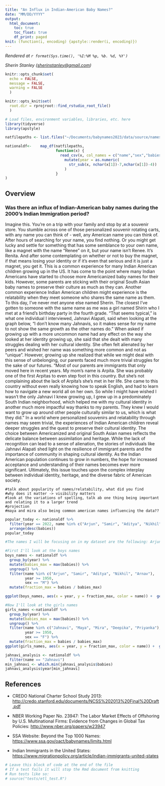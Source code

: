 ```yaml
---
title: "An Influx in Indian-American Baby Names?"
date: "MM/DD/YYYY"
output:
  html_document:
    toc: true
    toc_float: true
    df_print: paged
knit: (function(i, encoding) {apstyle::render(i, encoding)})
---
```


<!-- Timestamp: leave this in to automatically track when a file is rendered -->

*Rendered at `r format(Sys.time(), '%I:%M %p, %b. %d, %Y')`*

<!-- Contact info: leave author/reporter/editor contact info here -->

*Sherin Stanley ([sherinstanley\@gmail.com](mailto:sherinstanley@gmail.com){.email})*

```r
knitr::opts_chunk$set(
  echo = FALSE,
  message = FALSE,
  warning = FALSE
  )

knitr::opts_knit$set(
  root.dir = rprojroot::find_rstudio_root_file()
  )

```

```r
# Load files, environment variables, libraries, etc. here
library(tidyverse)
library(apstyle)

natfilepaths <- list.files("~/Documents/babynames2023/data/source/names", full.names = TRUE)

nationaldf<-    map_df(natfilepaths,
                       function(x) {
                         read_csv(x, col_names = c("name","sex","babies")) %>%
                           mutate(year = as.numeric(
                             str_sub(x, nchar(x[1])-7,nchar(x[1])-4))
                           )
                       }
)
```

## Overview

### Was there an influx of Indian-American baby names during the 2000's Indian Immigration period?

  Imagine this. You're on a trip with your family and stop by at a souvenir store. You stumble across one of those personalized souvenir rotating carts, with any name you can think of - well, any American name you can think of. After hours of searching for your name, you find nothing. Or you might get lucky and settle for something that has some semblance to your own name, like a magnet with the name "Renee" on it, but your name isn't Renee. It's Renita. And after some contemplating on whether or not to buy the magnet, if that means losing your identity or if it's even that serious and it is just a magnet, you get it. 
  This is a common experience for many Indian American children growing up in the US. It has come to the point where many Indian Americans have started to choose more Americanized baby names for their kids. However, some parents are sticking with their original South Asian baby names to preserve their culture as much as they can. Another common experience Indian American children might experience is the relatability when they meet someone who shares the same name as them. To this day, I've never met anyone else named Sherin. The closest I've gotten to someone with the same name as me was a girl named Shirin who I met at a friend's birthday party in the fourth grade. 
  "That seems typical," is what one individual I interviewed, Jahnavi Alapati, said when looking at the graph below, "I don't know many Jahnavis, so it makes sense for my name to not show the same growth as the other names do." When asked if growing up with a more uncommon name had any effect on the way she looked at her identity growing up, she said that she dealt with many struggles dealing with her cultural identity. She often felt alienated by her peers and wished her name was something more common and not as "unique". However, growing up she realized that while we might deal with this sense of unbelonging, our parents faced much more trivial struggles for the sake of our futures. "Most of our parents are immigrants that only moved here in recent years. My mom's name is Arpita. She was probably one of the first Arpitas to even step foot in this country. But she's not complaining about the lack of Arpita's she's met in her life. She came to this country without even really knowing how to speak English, and had to learn how to navigate a new world all on her own. So while I might have wished I wasn't the only Jahnavi I knew growing up, I grew up in a predominately South Indian neighborhood, which helped me with my cultural identity in another much more impactful way thanks to my parents. They knew I would want to grow up around other people culturally similar to us, which is what they did."
  In a world where personalized souvenirs and relatability through names may seem trivial, the experiences of Indian American children reveal deeper struggles and the quest to preserve their cultural identity. The choice between Americanized and original South Asian names reflects the delicate balance between assimilation and heritage. While the lack of recognition can lead to a sense of alienation, the stories of individuals like Jahnavi Alapati shed light on the resilience of immigrant parents and the importance of community in shaping cultural identity. As the Indian American population continues to grow in numbers, the hope for increased acceptance and understanding of their names becomes ever more significant. Ultimately, this issue touches upon the complex interplay between individual identity, heritage, and the diverse fabric of American society.
  
    #talk about popularity of names/relatability, what did you find
    #why does it matter -> visibility matters
    #look at the variations of spelling, talk ab one thing being important and relating it to a larger trend
    #projection 
    #maya and mira also being common american names influencing the data??

```r
popular_today <- nationaldf %>%
  filter(year == 2022, name %in% c("Arjun", "Samir", "Aditya", "Nikhil", "Arnav","Jahnavi", "Maya", "Mira", "Anjali", "Shreya")) %>%
  arrange(desc(babies))
popular_today

```

```r
#The names I will be focusing on in my dataset are the following: Arjun, Samir, Aditya, Nikhil, Arnav, Jahnavi, Maya, Mira, Anjali, Shreya

#First I'll look at the boys names
boys_names <- nationaldf %>%
  group_by(year) %>%
  mutate(babies_max = max(babies)) %>%
  ungroup() %>%
  filter(name %in% c("Arjun", "Samir", "Aditya", "Nikhil", "Arnav"), 
         year >= 1950,
         sex == "M") %>%
  mutate(fraction_max = babies / babies_max)

ggplot(boys_names, aes(x = year, y = fraction_max, color = name)) +  geom_line() + scale_y_log10(labels=scales::label_percent()) + labs(title = "Popularity of These Indian Boy Names", caption = "Source: Social Security Administration", x = "Year", y = "%  of all Boy Babies", color = "Name") + theme_ap(family = "") + theme(legend.position = "right")
```

```r
#Now I'll look at the girls names
girls_names <-nationaldf %>%
  group_by(year) %>%
  mutate(babies_max = max(babies)) %>%
  ungroup() %>%
  filter(name %in% c("Jahnavi", "Maya", "Mira", "Deepika", "Priyanka"), 
         year >= 1950,
         sex == "F") %>%
  mutate(fraction_max = babies / babies_max)
ggplot(girls_names, aes(x = year, y = fraction_max, color = name)) +  geom_line() + scale_y_log10(labels=scales::label_percent()) + labs(title = "Popularity of These Indian Girl Names", x = "Year", y = "%  of all Girl Babies", caption = "Source: Social Security Administration") + theme_ap(family = "") + theme(legend.position = "right")
```

```r
jahnavi_analysis <- nationaldf %>%
  filter(name == "Jahnavi")
min_jahnavi <- which.min(jahnavi_analysis$babies)
jahnavi_analysis$year[min_jahnavi]
```

## References

<!-- This section is for including references to related material -->

-   CREDO National Charter School Study 2013: <http://credo.stanford.edu/documents/NCSS%202013%20Final%20Draft.pdf>

-   NBER Working Paper No. 23947: The Labor Market Effects of Offshoring by U.S. Multinational Firms: Evidence from Changes in Global Tax Policies: <http://www.nber.org/papers/w23947>

-   SSA Website: Beyond the Top 1000 Names: <https://www.ssa.gov/oact/babynames/limits.html>

-   Indian Immigrants in the United States: <https://www.migrationpolicy.org/article/indian-immigrants-united-states>

<!-- This section is for a tests code block -->

```r
# Leave this block of code at the end of the file
# If a test fails it will stop the Rmd document from knitting
# Run tests like so:
# source("tests/etl_test.R")
```
